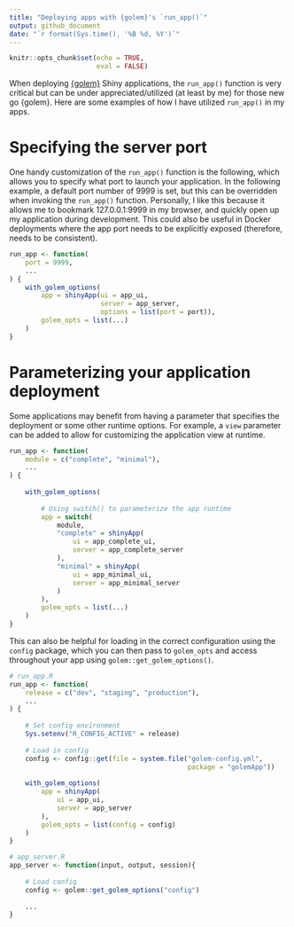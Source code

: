 ```yaml
---
title: "Deploying apps with {golem}'s `run_app()`"
output: github_document
date: "`r format(Sys.time(), '%B %d, %Y')`"
---
```


```r
knitr::opts_chunk$set(echo = TRUE,
                      eval = FALSE)
```

When deploying [{golem}](https://github.com/ThinkR-open/golem) Shiny applications, the `run_app()` function is very critical but can be under appreciated/utilized (at least by me) for those new go {golem}. Here are some examples of how I have utilized `run_app()` in my apps.

# Specifying the server port

One handy customization of the `run_app()` function is the following, which allows you to specify what port to launch your application. In the following example, a default port number of 9999 is set, but this can be overridden when invoking the `run_app()` function. Personally, I like this because it allows me to bookmark 127.0.0.1:9999 in my browser, and quickly open up my application during development. This could also be useful in Docker deployments where the app port needs to be explicitly exposed (therefore, needs to be consistent).

```r
run_app <- function(
    port = 9999,
    ...
) {
    with_golem_options(
        app = shinyApp(ui = app_ui, 
                       server = app_server, 
                       options = list(port = port)), 
        golem_opts = list(...)
    )
}
```

# Parameterizing your application deployment

Some applications may benefit from having a parameter that specifies the deployment or some other runtime options. For example, a `view` parameter can be added to allow for customizing the application view at runtime. 

```r
run_app <- function(
    module = c("complete", "minimal"),
    ...
) {
    
    with_golem_options(
        
        # Using switch() to parameterize the app runtime
        app = switch(
            module,
            "complete" = shinyApp(
                ui = app_complete_ui, 
                server = app_complete_server
            ),
            "minimal" = shinyApp(
                ui = app_minimal_ui, 
                server = app_minimal_server
            )
        ), 
        golem_opts = list(...)
    )
}

```

This can also be helpful for loading in the correct configuration using the `config` package, which you can then pass to `golem_opts` and access throughout your app using `golem::get_golem_options()`.

```r
# run_app.R
run_app <- function(
    release = c("dev", "staging", "production"),
    ...
) {
    
    # Set config environment
    Sys.setenv("R_CONFIG_ACTIVE" = release)
    
    # Load in config
    config <- config::get(file = system.file("golem-config.yml",
                                             package = "golemApp"))
    
    with_golem_options(
        app = shinyApp(
            ui = app_ui, 
            server = app_server
        ), 
        golem_opts = list(config = config)
    )
}

# app_server.R 
app_server <- function(input, output, session){
    
    # Load config
    config <- golem::get_golem_options("config")
    
    ...
}

```

